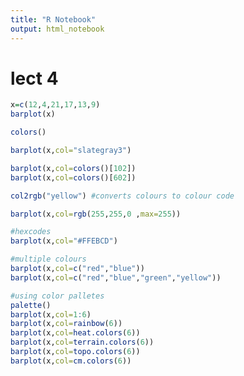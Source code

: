 ```yaml
---
title: "R Notebook"
output: html_notebook
---
```

# lect 4
```r
x=c(12,4,21,17,13,9)
barplot(x)

```

```r
colors()
```

```r
barplot(x,col="slategray3")

```

```r
barplot(x,col=colors()[102])
barplot(x,col=colors()[602])


```

```r
col2rgb("yellow") #converts colours to colour code
```

```r
barplot(x,col=rgb(255,255,0 ,max=255))
```

```r
#hexcodes
barplot(x,col="#FFEBCD")
```

```r
#multiple colours
barplot(x,col=c("red","blue"))
barplot(x,col=c("red","blue","green","yellow"))
```

```r
#using color palletes
palette()
barplot(x,col=1:6)
barplot(x,col=rainbow(6))
barplot(x,col=heat.colors(6))
barplot(x,col=terrain.colors(6))
barplot(x,col=topo.colors(6))
barplot(x,col=cm.colors(6))





```

